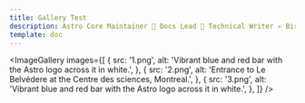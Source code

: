 ```yaml
---
title: Gallery Test
description: Astro Core Maintainer 🚀 Docs Lead 📑 Technical Writer ✍️ Bird Photographer 🐦
template: doc
---
```


<ImageGallery 
  images={[
		{
			src: '1.png',
			alt: 'Vibrant blue and red bar with the Astro logo across it in white.',
		},
		{
			src: '2.png',
			alt: 'Entrance to Le Belvédere at the Centre des sciences, Montreal.',
		},
    {
			src: '3.png',
			alt: 'Vibrant blue and red bar with the Astro logo across it in white.',
		},
  ]}
/>